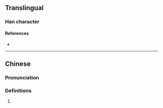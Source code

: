 {{also|𪻲}}
{{character info}}
==Translingual==

===Han character===
{{Han char|rn=96|rad=玉|as=11|sn=15|four=|canj=MGWJC|ids=⿰𤣩貫}}

====References====
* {{Han ref|kx=0740.140|dkj=21183|dj=1150.080|hdz=21136.070|uh=747B|ud=29819}}

----

==Chinese==
{{zh-forms|s=𪻲}}

===Pronunciation===
{{zh-pron
|m=kūn
|c=kwan1
|mc=
|oc=
|cat=
}}

===Definitions===
{{zh-hanzi}}

# {{rfdef|cmn|sort=玉11}}